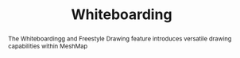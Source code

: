 ---
title: Whiteboarding
abstract: "The Whiteboardingg and Freestyle Drawing feature introduces versatile drawing capabilities within MeshMap"
thumbnail: ../../../assets/images/whiteboard/whiteboard.svg
eurl: https://layer5.io/architecture-diagram/design-architecture-diagramm
category: usecase
status: delivered
---